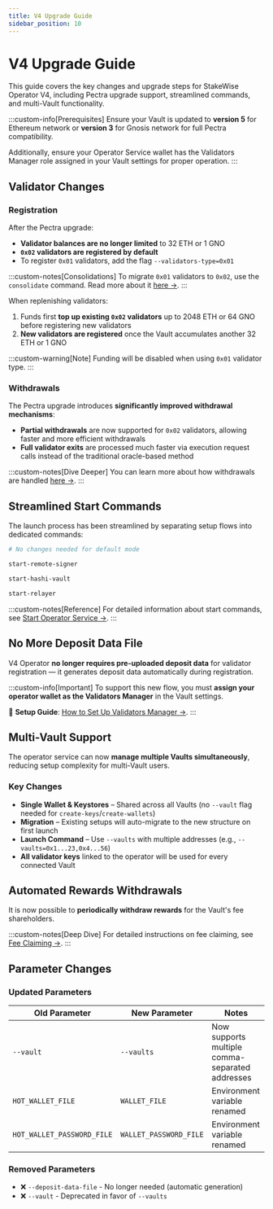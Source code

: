 ```yaml
---
title: V4 Upgrade Guide
sidebar_position: 10
---
```



# V4 Upgrade Guide

This guide covers the key changes and upgrade steps for StakeWise Operator V4, including Pectra upgrade support, streamlined commands, and multi-Vault functionality.

:::custom-info[Prerequisites]
Ensure your Vault is updated to **version 5** for Ethereum network or **version 3** for Gnosis network for full Pectra compatibility.

Additionally, ensure your Operator Service wallet has the Validators Manager role assigned in your Vault settings for proper operation.
:::

## Validator Changes
### Registration
After the Pectra upgrade:
- **Validator balances are no longer limited** to 32 ETH or 1 GNO
- **`0x02` validators are registered by default**
- To register `0x01` validators, add the flag `--validators-type=0x01`

:::custom-notes[Consolidations]
To migrate `0x01` validators to `0x02`, use the `consolidate` command. Read more about it [here →](./additional-actions/consolidate-validators).
:::

When replenishing validators:
1. Funds first **top up existing `0x02` validators** up to 2048 ETH or 64 GNO before registering new validators
2. **New validators are registered** once the Vault accumulates another 32 ETH or 1 GNO

:::custom-warning[Note]
Funding will be disabled when using `0x01` validator type.
:::

### Withdrawals

The Pectra upgrade introduces **significantly improved withdrawal mechanisms**:

- **Partial withdrawals** are now supported for `0x02` validators, allowing faster and more efficient withdrawals
- **Full validator exits** are processed much faster via execution request calls instead of the traditional oracle-based method

:::custom-notes[Dive Deeper]
You can learn more about how withdrawals are handled [here →](/docs/protocol-concepts/Vaults#withdrawals).
:::

## Streamlined Start Commands

The launch process has been streamlined by separating setup flows into dedicated commands:

<Tabs>
<TabItem value="default" label="Default Mode">

```bash
# No changes needed for default mode
```

</TabItem>
<TabItem value="remote" label="Remote Signer">

```bash
start-remote-signer
```

</TabItem>
<TabItem value="hashi" label="Hashi Vault">

```bash
start-hashi-vault
```

</TabItem>
<TabItem value="relayer" label="Relayer">

```bash
start-relayer
```

</TabItem>
</Tabs>

:::custom-notes[Reference]
For detailed information about start commands, see [Start Operator Service →](./start-operator).
:::

## No More Deposit Data File

V4 Operator **no longer requires pre-uploaded deposit data** for validator registration — it generates deposit data automatically during registration.

:::custom-info[Important]
To support this new flow, you must **assign your operator wallet as the Validators Manager** in the Vault settings.

🔗 **Setup Guide**: [How to Set Up Validators Manager →](./validators-manager).
:::

## Multi-Vault Support

The operator service can now **manage multiple Vaults simultaneously**, reducing setup complexity for multi-Vault users.

### Key Changes
- **Single Wallet & Keystores** – Shared across all Vaults (no `--vault` flag needed for `create-keys`/`create-wallets`)
- **Migration** – Existing setups will auto-migrate to the new structure on first launch
- **Launch Command** – Use `--vaults` with multiple addresses (e.g., `--vaults=0x1...23,0x4...56`)
- **All validator keys** linked to the operator will be used for every connected Vault

## Automated Rewards Withdrawals

It is now possible to **periodically withdraw rewards** for the Vault's fee shareholders.

:::custom-notes[Deep Dive]
For detailed instructions on fee claiming, see [Fee Claiming →](./additional-actions/fee-claiming).
:::

## Parameter Changes

### Updated Parameters
| Old Parameter | New Parameter | Notes |
|---------------|---------------|-------|
| `--vault` | `--vaults` | Now supports multiple comma-separated addresses |
| `HOT_WALLET_FILE` | `WALLET_FILE` | Environment variable renamed |
| `HOT_WALLET_PASSWORD_FILE` | `WALLET_PASSWORD_FILE` | Environment variable renamed |

### Removed Parameters
- ❌ `--deposit-data-file` - No longer needed (automatic generation)
- ❌ `--vault` - Deprecated in favor of `--vaults`
